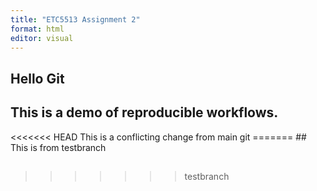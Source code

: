 ```yaml
---
title: "ETC5513 Assignment 2"
format: html
editor: visual
---
```


## Hello Git

## This is a demo of reproducible workflows.

<<<<<<< HEAD
This is a conflicting change from main git
=======
## This is from testbranch 

## 
>>>>>>> testbranch

